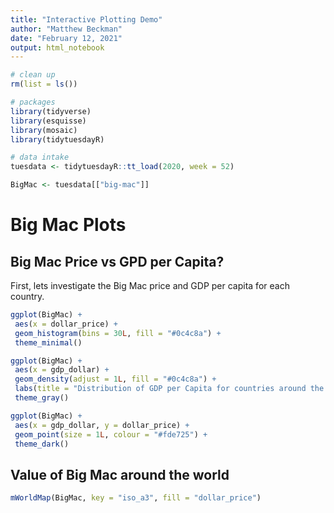 ```yaml
---
title: "Interactive Plotting Demo"
author: "Matthew Beckman"
date: "February 12, 2021"
output: html_notebook
---
```


```r
# clean up
rm(list = ls())

# packages
library(tidyverse)
library(esquisse)
library(mosaic)
library(tidytuesdayR)

# data intake
tuesdata <- tidytuesdayR::tt_load(2020, week = 52)

BigMac <- tuesdata[["big-mac"]]
```


# Big Mac Plots

## Big Mac Price vs GPD per Capita?

First, lets investigate the Big Mac price and GDP per capita for each country.

```r
ggplot(BigMac) +
 aes(x = dollar_price) +
 geom_histogram(bins = 30L, fill = "#0c4c8a") +
 theme_minimal()
```

```r
ggplot(BigMac) +
 aes(x = gdp_dollar) +
 geom_density(adjust = 1L, fill = "#0c4c8a") +
 labs(title = "Distribution of GDP per Capita for countries around the world") +
 theme_gray()
```


```r

ggplot(BigMac) +
 aes(x = gdp_dollar, y = dollar_price) +
 geom_point(size = 1L, colour = "#fde725") +
 theme_dark()

```



## Value of Big Mac around the world

```r
mWorldMap(BigMac, key = "iso_a3", fill = "dollar_price")
```

